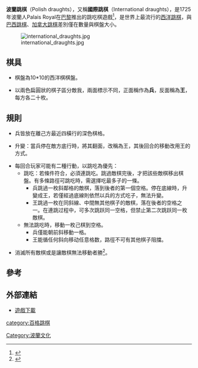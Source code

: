 '''波蘭跳棋'''（Polish draughts），又稱'''國際跳棋'''（International draughts），是1725年波蘭人Palais Royal在[[巴黎|巴黎]]推出的跳吃棋遊戲<ref>{{Cite web |url=http://www.draughtshistory.nl/polish.htm |title=Polish or International Draughts |access-date=2012-02-05 |archive-url=https://web.archive.org/web/20120205192728/http://www.draughtshistory.nl/polish.htm |archive-date=2012-02-05 |dead-url=yes }}</ref>，是世界上最流行的[[西洋跳棋|西洋跳棋]]，與[[巴西跳棋|巴西跳棋]]、[[加拿大跳棋|加拿大跳棋]]差別僅在數量與棋盤大小。

[[Image:international_draughts.jpg|thumb]]
==棋具==

*棋盤為10*10的西洋棋棋盤。

*以兩色扁圓狀的棋子區分敵我，兩面標示不同，正面稱作為'''兵'''，反面稱為'''王'''，每方各二十枚。

==規則==

*兵皆放在離己方最近四橫行的深色棋格。

*升變：當兵停在敵方底行時，將其翻面，改稱為王，其後回合的移動改用王的方式。

*每回合玩家可能有二種行動，以跳吃為優先：
**跳吃：若條件符合，必須連跳吃。跳過敵棋完後，才把該些敵棋移出棋盤。有多條路徑可跳吃時，需選擇吃最多子的一條。
***兵跳過一枚斜鄰格的敵棋，落到後者的第一個空格。停在底線時，升變成王，若僅經過底線則依然以兵的方式吃子，無法升變。
***王跳過一枚在同斜線、中間無其他棋子的敵棋，落在後者的空格之一。在連跳过程中，可多次跳跃同一空格，但禁止第二次跳跃同一枚敵棋。
**無法跳吃時，移動一枚己棋到空格。
***兵僅能朝前斜移動一格。
***王能循任何斜向移动任意格数，路徑不可有其他棋子阻擋。

*消滅所有敵棋或是讓敵棋無法移動者勝<ref>{{Cite web |url=http://www.checkerschest.com/checkers-games/polish-checkers.htm |title=Polish Checkers Game Rules |access-date=2012-02-05 |archive-date=2018-11-14 |archive-url=https://web.archive.org/web/20181114152042/http://www.checkerschest.com/checkers-games/polish-checkers.htm |dead-url=no }}</ref>。

==參考==
<div class="references-small">
<references/>
</div>

==外部連結==
*[http://zillions-of-games.com/cgi-bin/zilligames/submissions.cgi?do=download;id=218 遊戲下載]


[[category:百格跳棋|category:百格跳棋]]
[[Category:波蘭文化|Category:波蘭文化]]